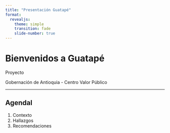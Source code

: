 ```yaml
---
title: "Presentación Guatapé"
format:
  revealjs:
    theme: simple
    transition: fade
    slide-number: true
---
```


# Bienvenidos a Guatapé

Proyecto 

Gobernación de Antioquia - Centro Valor Público

---

## Agendal {background-image="img/gob_1.png" background-size="cover" background-opacity="0.8"}

1. Contexto
2. Hallazgos
3. Recomendaciones
